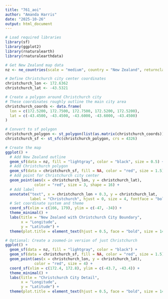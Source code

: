 ---
title: "761_aoi"
author: "Amanda Harris"
date: "2025-10-26"
output: html_document
---

```{r part 1} 
# Load required libraries
library(sf)
library(ggplot2)
library(rnaturalearth)
library(rnaturalearthdata)

# Get New Zealand map data
nz <- ne_countries(scale = "medium", country = "New Zealand", returnclass = "sf")

# Define Christchurch city center coordinates
christchurch_lon <- 172.6362
christchurch_lat <- -43.5321

# Create a polygon around Christchurch city
# These coordinates roughly outline the main city area
christchurch_coords <- data.frame(
  lon = c(172.5200, 172.7500, 172.7500, 172.5200, 172.5200),
  lat = c(-43.4500, -43.4500, -43.6000, -43.6000, -43.4500)
)

# Convert to sf polygon
christchurch_polygon <- st_polygon(list(as.matrix(christchurch_coords)))
christchurch_sf <- st_sfc(christchurch_polygon, crs = 4326)

# Create the map
ggplot() +
  # Add New Zealand outline
  geom_sf(data = nz, fill = "lightgray", color = "black", size = 0.5) +
  # Add Christchurch polygon
  geom_sf(data = christchurch_sf, fill = NA, color = "red", size = 1.5) +
  # Add point for Christchurch city center
  geom_point(aes(x = christchurch_lon, y = christchurch_lat), 
             color = "red", size = 3, shape = 16) +
  # Add label
  annotate("text", x = christchurch_lon + 0.3, y = christchurch_lat, 
           label = "Christchurch", hjust = 0, size = 4, fontface = "bold") +
  # Set coordinate system and theme
  coord_sf(xlim = c(166, 179), ylim = c(-47, -34)) +
  theme_minimal() +
  labs(title = "New Zealand with Christchurch City Boundary",
       x = "Longitude",
       y = "Latitude") +
  theme(plot.title = element_text(hjust = 0.5, face = "bold", size = 14))

# Optional: Create a zoomed-in version of just Christchurch
ggplot() +
  geom_sf(data = nz, fill = "lightgray", color = "black") +
  geom_sf(data = christchurch_sf, fill = NA, color = "red", size = 1.5) +
  geom_point(aes(x = christchurch_lon, y = christchurch_lat), 
             color = "red", size = 4) +
  coord_sf(xlim = c(172.4, 172.8), ylim = c(-43.7, -43.4)) +
  theme_minimal() +
  labs(title = "Christchurch City Detail",
       x = "Longitude",
       y = "Latitude") +
  theme(plot.title = element_text(hjust = 0.5, face = "bold", size = 14))

```